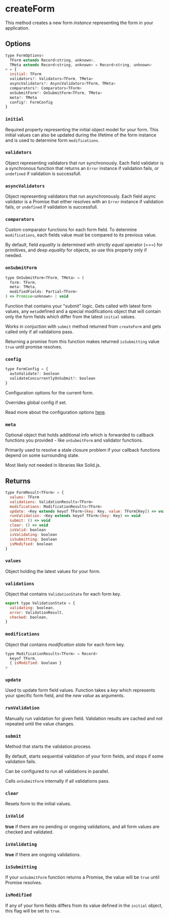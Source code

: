 # createForm

This method creates a new form _instance_ representing the form in your application.

## Options

```js
type FormOptions<
  TForm extends Record<string, unknown>,
  TMeta extends Record<string, unknown> = Record<string, unknown>
> = {
  initial: TForm
  validators?: Validators<TForm, TMeta>
  asyncValidators?: AsyncValidators<TForm, TMeta>
  comparators?: Comparators<TForm>
  onSubmitForm?: OnSubmitForm<TForm, TMeta>
  meta?: TMeta
  config?: FormConfig
}
```

### `initial`

Required property representing the initial object model for your form.
This initial values can also be updated during the lifetime of the form instance and is used
to determine form `modifications`.

### `validators`

Object representing validators that run synchronously.
Each field validator is a synchronous function that returns an `Error` instance if validation fails, or `undefined` if validation is successfull.

### `asyncValidators`

Object representing validators that run asynchronously.
Each field async validator is a Promise that either resolves with an `Error` instance if validation fails, or `undefined` if validation is successfull.

### `comparators`

Custom comparator functions for each form field. To determine `modifications`, each fields value must be compared to its previous value.

By default, field _equality_ is determined with _strictly equal_ operator (===) for primitives, and
_deep equality_ for objects, so use this property only if needed.

### `onSubmitForm`

```js
type OnSubmitForm<TForm, TMeta> = (
  form: TForm,
  meta: TMeta,
  modifiedFields: Partial<TForm>
) => Promise<unknown> | void
```

Function that contains your "submit" logic. Gets called with latest form values, any `meta`defined and a special modifications object
that will contain only the form fields which differ from the latest `initial` values.

Works in conjuction with `submit` method returned from `createForm` and gets
called only if all validations pass.

Returning a promise from this function makes returned `isSubmitting` value `true` until promise resolves.

### `config`

```js
type FormConfig = {
  autoValidate?: boolean
  validateConcurrentlyOnSubmit?: boolean
}
```

Configuration options for the current form.

Overrides global config if set.

Read more about the configuration options [here](/docs/reference/setFormConfig).

### `meta`

Optional object that holds additional info which is forwarded to callback functions you
provided - like `onSubmitForm` and validator functions.

Primarily used to resolve a stale closure problem if your callback functions depend on some
surrounding state.

Most likely not needed in libraries like Solid.js.

## Returns

```js
type FormResult<TForm> = {
  values: TForm
  validations: ValidationResults<TForm>
  modifications: ModificationResults<TForm>
  update: <Key extends keyof TForm>(key: Key, value: TForm[Key]) => void
  runValidation: <Key extends keyof TForm>(key: Key) => void
  submit: () => void
  clear: () => void
  isValid: boolean
  isValidating: boolean
  isSubmitting: boolean
  isModified: boolean
}
```

### `values`

Object holding the latest values for your form.

### `validations`

Object that contains `ValidationState` for each form key.

```js
export type ValidationState = {
  validating: boolean,
  error: ValidationResult,
  checked: boolean,
}
```

### `modifications`

Object that contains _modification state_ for each form key.

```js
type ModificationResults<TForm> = Record<
  keyof TForm,
  { isModified: boolean }
>
```

### `update`

Used to update form field values. Function takes a _key_ which represents your specific form field,
and the _new value_ as arguments.

### `runValidation`

Manually run validation for given field. Validation results are cached and not repeated until the
value changes.

### `submit`

Method that starts the validation process.

By default, starts sequential validation of your form fields, and stops if some validation fails.

Can be configured to run all validations in parallel.

Calls `onSubmitForm` internally if all validations pass.

### `clear`

Resets form to the initial values.

### `isValid`

**true** if there are no pending or ongoing validations, and all form values are checked and validated.

### `isValidating`

**true** if there are ongoing validations.

### `isSubmitting`

If your `onSubmitForm` function returns a Promise, the value will be `true`
until Promise resolves.

### `isModified`

If any of your form fields differs from its value defined in the `initial` object, this flag will be set to `true`.
